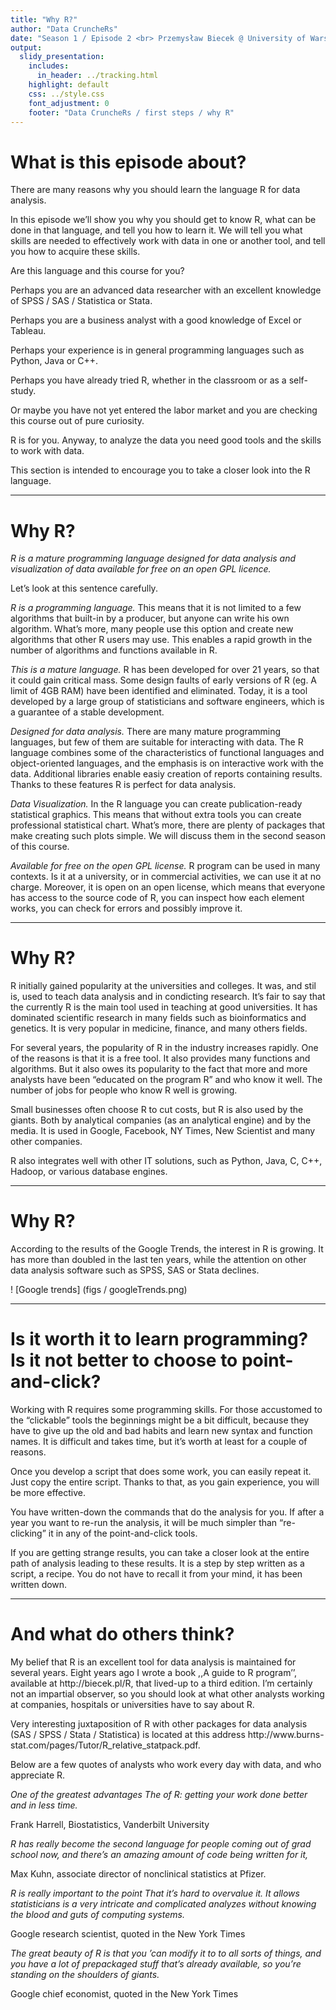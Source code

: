 ```yaml
---
title: "Why R?"
author: "Data CruncheRs"
date: "Season 1 / Episode 2 <br> Przemysław Biecek @ University of Warsaw <br> Press` A` to convert slides to continuous text. <br> `T` Press to display a table of contents."
output:
  slidy_presentation:
    includes:
      in_header: ../tracking.html
    highlight: default
    css: ../style.css
    font_adjustment: 0
    footer: "Data CruncheRs / first steps / why R"
---
```


# What is this episode about?

There are many reasons why you should learn the language R for data analysis.

In this episode we'll show you why you should get to know R, what can be done in that language, and tell you how to learn it. 
We will tell you what skills are needed to effectively work with data in one or another tool, and tell you how to acquire these skills.

Are this language and this course for you?

Perhaps you are an advanced data researcher with an excellent knowledge of SPSS / SAS / Statistica or Stata.

Perhaps you are a business analyst with a good knowledge of Excel or Tableau.

Perhaps your experience is in general programming languages such as Python, Java or C++.

Perhaps you have already tried R, whether in the classroom or as a self-study.

Or maybe you have not yet entered the labor market and you are checking this course out of pure curiosity.

R is for you. Anyway, to analyze the data you need good tools and the skills to work with data. 

This section is intended to encourage you to take a closer look into the R language.


---

# Why R?

*R is a mature programming language designed for data analysis and visualization of data available for free on an open GPL licence.*

Let's look at this sentence carefully.

*R is a programming language.* This means that it is not limited to a few algorithms that built-in by a producer, but anyone can write his own algorithm. What's more, many people use this option and create new algorithms that other R users may use. This enables a rapid growth in the number of algorithms and functions available in R.

*This is a mature language.* R has been developed for over 21 years, so that it could gain critical mass. Some design faults of early versions of R (eg. A limit of 4GB RAM) have been identified and eliminated. Today, it is a tool developed by a large group of statisticians and software engineers, which is a guarantee of a stable development.

*Designed for data analysis.* There are many mature programming languages, but few of them are suitable for interacting with data. The R language combines some of the characteristics of functional languages and object-oriented languages, and the emphasis is on interactive work with the data. Additional libraries enable easiy creation of reports containing results. Thanks to these features R is perfect for data analysis.

*Data Visualization.* In the R language you can create publication-ready statistical graphics. This means that without extra tools you can create professional statistical chart. What's more, there are plenty of packages that make creating such plots simple. We will discuss them in the second season of this course.

*Available for free on the open GPL license.* R program can be used in many contexts. Is it at a university, or in commercial activities, we can use it at no charge. Moreover, it is open on an open license, which means that everyone has access to the source code of R, you can inspect how each element works, you can check for errors and possibly improve it.

---

# Why R?

R initially gained popularity at the universities and colleges. It was, and stil is, used to teach data analysis and in condicting research. It's fair to say that the currently R is the main tool used in teaching at good universities. It has dominated scientific research in many fields such as bioinformatics and genetics. It is very popular in medicine, finance, and many others fields.

For several years, the popularity of R in the industry increases rapidly. One of the reasons is that it is a free tool. It also provides many functions and algorithms. But it also owes its popularity to the fact that more and more analysts have been "educated on the program R" and who know it well. The number of jobs for people who know R well is growing.

Small businesses often choose R to cut costs, but R is also used by the giants. Both by analytical companies (as an analytical engine) and by the media. It is used in Google, Facebook, NY Times, New Scientist and many other companies.

R also integrates well with other IT solutions, such as Python, Java, C, C++, Hadoop, or various database engines.

---

# Why R?

According to the results of the Google Trends, the interest in R is growing. It has more than doubled in the last ten years, while the attention on other data analysis software such as SPSS, SAS or Stata declines.

! [Google trends] (figs / googleTrends.png)

---

# Is it worth it to learn programming? Is it not better to choose to point-and-click?

Working with R requires some programming skills. For those accustomed to the "clickable" tools the beginnings might be a bit difficult, because they have to give up the old and bad habits and learn new syntax and function names. It is difficult and takes time, but it's worth at least for a couple of reasons.

Once you develop a script that does some work, you can easily repeat it. Just copy the entire script. Thanks to that, as you gain experience, you will be more effective.

You have written-down the commands that do the analysis for you. If after a year you want to re-run the analysis, it will be much simpler than "re-clicking" it in any of the point-and-click tools.

If you are getting strange results, you can take a closer look at the entire path of analysis leading to these results. It is a step by step written as a script, a recipe. You do not have to recall it from your mind, it has been written down.

---

# And what do others think?

My belief that R is an excellent tool for data analysis is maintained for several years. Eight years ago I wrote a book ,,A guide to R program'', available at http://biecek.pl/R, that lived-up to a third edition. I'm certainly not an impartial observer, so you should look at what other analysts working at companies, hospitals or universities have to say about R.

Very interesting juxtaposition of R with other packages for data analysis (SAS / SPSS / Stata / Statistica) is located at this address http://www.burns-stat.com/pages/Tutor/R_relative_statpack.pdf.

Below are a few quotes of analysts who work every day with data, and who appreciate R.

*One of the greatest advantages The of R: getting your work done better and in less time.*

  Frank Harrell, Biostatistics, Vanderbilt University


*R has really become the second language for people coming out of grad school now, and there's an amazing amount of code being written for it,* 

  Max Kuhn, associate director of nonclinical statistics at Pfizer.

*R is really important to the point That it's hard to overvalue it. It allows statisticians is a very intricate and complicated analyzes without knowing the blood and guts of computing systems.* 

  Google research scientist, quoted in the New York Times

*The great beauty of R is that you 'can modify it to to all sorts of things, and you have a lot of prepackaged stuff that's already available, so you're standing on the shoulders of giants.* 

  Google chief economist, quoted in the New York Times

